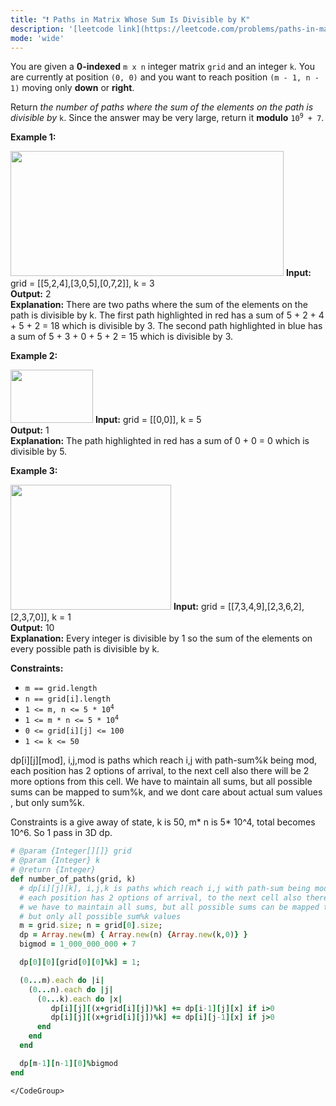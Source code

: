 ```yaml
---
title: "❗️ Paths in Matrix Whose Sum Is Divisible by K"
description: '[leetcode link](https://leetcode.com/problems/paths-in-matrix-whose-sum-is-divisible-by-k/description/)'
mode: 'wide'
---
```

<Tabs>
  <Tab title="Question" icon="circle-question" iconType="regular">
    <Card>
      <p>You are given a <strong>0-indexed</strong> <code>m x n</code> integer matrix <code>grid</code> and an integer <code>k</code>. You are currently at position <code>(0, 0)</code> and you want to reach position <code>(m - 1, n - 1)</code> moving only <strong>down</strong> or <strong>right</strong>.</p>  <p>Return<em> the number of paths where the sum of the elements on the path is divisible by </em><code>k</code>. Since the answer may be very large, return it <strong>modulo</strong> <code>10<sup>9</sup> + 7</code>.</p>   <p><strong class="example">Example 1:</strong></p> <img src="https://assets.leetcode.com/uploads/2022/08/13/image-20220813183124-1.png" style="width: 437px; height: 200px;" />  <strong>Input:</strong> grid = [[5,2,4],[3,0,5],[0,7,2]], k = 3 <br/> <strong>Output:</strong> 2 <br/> <strong>Explanation:</strong> There are two paths where the sum of the elements on the path is divisible by k. The first path highlighted in red has a sum of 5 + 2 + 4 + 5 + 2 = 18 which is divisible by 3. The second path highlighted in blue has a sum of 5 + 3 + 0 + 5 + 2 = 15 which is divisible by 3.   <p><strong class="example">Example 2:</strong></p> <img src="https://assets.leetcode.com/uploads/2022/08/17/image-20220817112930-3.png" style="height: 85px; width: 132px;" />  <strong>Input:</strong> grid = [[0,0]], k = 5 <br/> <strong>Output:</strong> 1 <br/> <strong>Explanation:</strong> The path highlighted in red has a sum of 0 + 0 = 0 which is divisible by 5.   <p><strong class="example">Example 3:</strong></p> <img src="https://assets.leetcode.com/uploads/2022/08/12/image-20220812224605-3.png" style="width: 257px; height: 200px;" />  <strong>Input:</strong> grid = [[7,3,4,9],[2,3,6,2],[2,3,7,0]], k = 1 <br/> <strong>Output:</strong> 10 <br/> <strong>Explanation:</strong> Every integer is divisible by 1 so the sum of the elements on every possible path is divisible by k.    <p><strong>Constraints:</strong></p>  <ul>  <li><code>m == grid.length</code></li>  <li><code>n == grid[i].length</code></li>  <li><code>1 &lt;= m, n &lt;= 5 * 10<sup>4</sup></code></li>  <li><code>1 &lt;= m * n &lt;= 5 * 10<sup>4</sup></code></li>  <li><code>0 &lt;= grid[i][j] &lt;= 100</code></li>  <li><code>1 &lt;= k &lt;= 50</code></li> </ul> 
    </Card>
  </Tab>
  <Tab title="Solution" icon="lightbulb" iconType="regular" >
    <Card>
      dp[i][j][mod], i,j,mod is paths which reach i,j with path-sum%k being mod,
each position has 2 options of arrival, to the next cell also there will be 2 more options from this cell. We have to maintain all sums, but all possible sums can be mapped to sum%k, and we dont care about actual sum values , but only sum%k.

Constraints is a give away of state, k is 50, m* n is 5* 10^4, total becomes 10^6. So 1 pass in 3D dp.
</Card>
  <Expandable title="code">
    <CodeGroup dropdown>
```ruby title="Paths in Matrix Whose Sum Is Divisible by K" lines
# @param {Integer[][]} grid
# @param {Integer} k
# @return {Integer}
def number_of_paths(grid, k)
  # dp[i][j][k], i,j,k is paths which reach i,j with path-sum being mod-k,
  # each position has 2 options of arrival, to the next cell also there will be 2 more options from this cell
  # we have to maintain all sums, but all possible sums can be mapped to sum%k, and not keep all possible sums
  # but only all possible sum%k values
  m = grid.size; n = grid[0].size;
  dp = Array.new(m) { Array.new(n) {Array.new(k,0)} }
  bigmod = 1_000_000_000 + 7

  dp[0][0][grid[0][0]%k] = 1;

  (0...m).each do |i|
    (0...n).each do |j|
      (0...k).each do |x|
         dp[i][j][(x+grid[i][j])%k] += dp[i-1][j][x] if i>0
         dp[i][j][(x+grid[i][j])%k] += dp[i][j-1][x] if j>0
      end
    end
  end

  dp[m-1][n-1][0]%bigmod
end
```
    </CodeGroup>
  </Expandable>
  </Tab>
</Tabs>